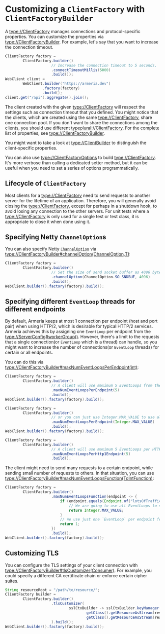 # Customizing a `ClientFactory` with `ClientFactoryBuilder`

A <type://ClientFactory> manages connections and protocol-specific properties.
You can customize the properties via <type://ClientFactoryBuilder>. For example,
let's say that you want to increase the connection timeout.

```java
ClientFactory factory =
        ClientFactory.builder()
                     // Increase the connection timeout to 5 seconds.
                     .connectTimeoutMillis(5000)
                     .build());
WebClient client =
        WebClient.builder("https://armeria.dev")
                 .factory(factory)
                 .build();
client.get("/api").aggregate().join();
```

The client created with the given <type://ClientFactory> will respect the settings such as connection timeout
that you defined.
You might notice that the clients, which are created using the same <type://ClientFactory>,
share one connection pool. If you don't want to share the connections among the clients,
you should use different <typeplural://ClientFactory>.
For the complete list of properties, see <type://ClientFactoryBuilder>.

<Tip>

  You might want to take a look at <type://ClientBuilder> to distinguish the client-specific properties.

</Tip>

You can also use <type://ClientFactoryOptions> to build <type://ClientFactory>.
It's more verbose than calling a dedicated setter method, but it can be useful when you need to
set a series of options programmatically.

## Lifecycle of `ClientFactory`

Most clients for a <type://ClientFactory> need to send requests to another server for the lifetime of an application.
Therefore, you will generally avoid closing the <type://ClientFactory>, except for perhaps in a shutdown hook,
to avoid losing any connection to the other servers.
For unit tests where a <type://ClientFactory> is only used for a single test or test class,
it is appropriate to close it when done using it.

## Specifying Netty `ChannelOption`s

You can also specify Netty [`ChannelOption`](https://netty.io/4.1/api/io/netty/channel/ChannelOption.html)
via <type://ClientFactoryBuilder#channelOption(ChannelOption,T)>:

```java
ClientFactory factory =
        ClientFactory.builder()
                     // Set the size of send socket buffer as 4096 bytes
                     .channelOption(ChannelOption.SO_SNDBUF, 4096)
                     .build();
WebClient.builder().factory(factory).build();
```

## Specifying different `EventLoop` threads for different endpoints

By default, Armeria keeps at most 1 connection per endpoint (host and port pair) when using HTTP/2,
which is desirable for typical HTTP/2 services. Armeria achieves this by assigning one `EventLoop` per endpoint
from the <type://ServerConfig#workerGroup()>. However, there's a limit to the requests that
a single connection(or `EventLoop` which is a thread) can handle, so you might want to increase
the number of connections(or `EventLoop` threads) for certain or all endpoints.

You can do this via <type://ClientFactoryBuilder#maxNumEventLoopsPerEndpoint(int)>:

```java
ClientFactory factory =
        ClientFactory.builder()
                     // A client will use maximum 5 EventLoops from the worker group per endpoint
                     .maxNumEventLoopsPerEndpoint(5)
                     .build();
WebClient.builder().factory(factory).build();

ClientFactory factory =
        ClientFactory.builder()
                     // or you can just use Integer.MAX_VALUE to use all EventLoops
                     .maxNumEventLoopsPerEndpoint(Integer.MAX_VALUE)
                     .build();
WebClient.builder().factory(factory).build();

ClientFactory factory =
        ClientFactory.builder()
                     // A client will use maximum 5 EventLoops per HTTP/1.1 endpoint
                     .maxNumEventLoopsPerHttp1Endpoint(5)
                     .build();
```

The client might need to send many requests to a certain endpoint, while sending small number of requests to others.
In that situation, you can use <type://ClientFactoryBuilder#maxNumEventLoopsFunction(ToIntFunction)>:

```java
ClientFactory factory =
        ClientFactory.builder()
                     .maxNumEventLoopsFunction(endpoint -> {
                         if (endpoint.equals(Endpoint.of("lotsOfTraffic.com"))) {
                             // We are going to use all EventLoops to send reqeusts.
                             return Integer.MAX_VALUE;
                         }
                         // We use just one `EventLoop` per endpoint for the rest.
                         return 1;
                     })
                     .build();
WebClient.builder().factory(factory).build();
```

## Customizing TLS

You can configure the TLS settings of your client connection
with <type://ClientFactoryBuilder#tlsCustomizer(Consumer)>.
For example, you could specify a different CA certificate chain or enforce certain cipher suites.

```java
String resourceRoot = "/path/to/resource/";
ClientFactory builder =
        ClientFactory.builder()
                     .tlsCustomizer(
                             sslCtxBuilder -> sslCtxBuilder.keyManager(
                                     getClass().getResourceAsStream(resourceRoot + "custom.crt"),
                                     getClass().getResourceAsStream(resourceRoot + "private.key"))
                     ).build();
WebClient.builder().factory(factory).build();
```

